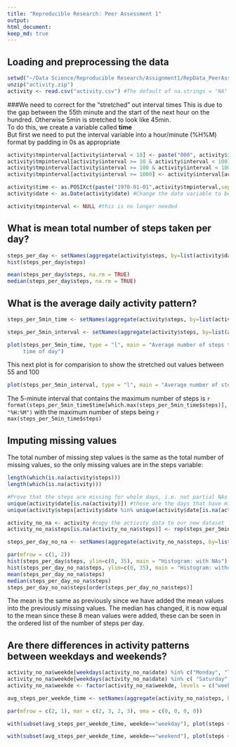 ```yaml
---
title: "Reproducible Research: Peer Assessment 1"
output: 
html_document:
keep_md: true
---
```



## Loading and preprocessing the data
```r
setwd("~/Data Science/Reproducible Research/Assignment1/RepData_PeerAssessment1")
unzip("activity.zip")
activity <- read.csv("activity.csv") #The default of na.strings = "NA" is what we want
```

###We need to correct for the "stretched" out interval times 
This is due to the gap between the 55th minute and the start of the next hour on the hundred. Otherwise 5min is stretched to look like 45min.  
To do this, we create a variable called **time**  
But first we need to put the interval variable into a hour/minute (%H%M) format by padding in 0s as appropriate  

```r
activity$tmpinterval[activity$interval < 10] <- paste("000", activity$interval[activity$interval < 10], sep="")
activity$tmpinterval[activity$interval >= 10 & activity$interval < 100] <- paste("00", activity$interval[activity$interval >= 10 & activity$interval < 100], sep="")
activity$tmpinterval[activity$interval >= 100 & activity$interval < 1000] <- paste("0", activity$interval[activity$interval >= 100 & activity$interval < 1000], sep="")
activity$tmpinterval[activity$interval >= 1000] <- activity$interval[activity$interval >= 1000]

activity$time <- as.POSIXct(paste("1970-01-01",activity$tmpinterval,sep=" "),"%Y-%m-%d %H%M", tz = "GMT")
activity$date <- as.Date(activity$date) #Change the date variable to be a proper date

activity$tmpinterval <- NULL #this is no longer needed
```

## What is mean total number of steps taken per day?
```r
steps_per_day <- setNames(aggregate(activity$steps, by=list(activity$date), FUN = sum), c("day","steps"))
hist(steps_per_day$steps)

mean(steps_per_day$steps, na.rm = TRUE)
median(steps_per_day$steps, na.rm = TRUE)
```

## What is the average daily activity pattern?
```r
steps_per_5min_time <- setNames(aggregate(activity$steps, by=list(activity$time), FUN = mean, na.rm = TRUE), c("time","steps"))

steps_per_5min_interval <- setNames(aggregate(activity$steps, by=list(activity$interval), FUN = mean, na.rm = TRUE), c("interval","steps")) #used to show the "strechting effect"

plot(steps_per_5min_time, type = "l", main = "Average number of steps taken by 5min interval, across all days", xlab = "
     time of day")
```

This next plot is for comparision to show the stretched out values between 55 and 100
```r

plot(steps_per_5min_interval, type = "l", main = "Average number of steps taken by 5min interval,  across all days", xlab = "interval - showing stretch between the 55 and hundred values")
```

The 5-minute interval that contains the maximum number of steps is `r format(steps_per_5min_time$time[which.max(steps_per_5min_time$steps)],"%H:%M")`
with the maximum number of steps being `r max(steps_per_5min_time$steps)`

## Imputing missing values
The total number of missing step values is the same as the total number of missing values, so the only missing values are in the steps variable:
```r
length(which(is.na(activity$steps)))
length(which(is.na(activity)))

#Prove that the steps are missing for whole days, i.e. not partial NAs for any given day
unique(activity$date[is.na(activity)]) #these are the days that have missing values
unique(activity$steps[activity$date %in% unique(activity$date[is.na(activity)])]) #there are no non NA values for these days that have missing values

activity_no_na <- activity #copy the activity data to our new dataset
activity_no_na$steps[is.na(activity_no_na$steps)] <- rep(steps_per_5min_time$steps, length(unique(activity_no_na$date[is.na(activity_no_na)]))) #the strategy to fill in the missing values is to use the mean for that 5-minute interval - this is already in steps_per_5min_time, so we repeat it for each of the 8 days that have all their data missing

steps_per_day_no_na <- setNames(aggregate(activity_no_na$steps, by=list(activity_no_na$date), FUN = sum), c("day","steps")) #create a new dataset of the aggregate sum of the steps per day

par(mfrow = c(1, 2))
hist(steps_per_day$steps, ylim=c(0, 35), main = "Histogram: with NAs")
hist(steps_per_day_no_na$steps, ylim=c(0, 35), main = "Histogram: without NAs")
mean(steps_per_day_no_na$steps)
median(steps_per_day_no_na$steps)
steps_per_day_no_na$steps[order(steps_per_day_no_na$steps)]
```
The mean is the same as previously since we have added the mean values into the previously missing values. The median has changed, it is now equal to the mean since these 8 mean values were added, these can be seen in the ordered list of the number of steps per day.

## Are there differences in activity patterns between weekdays and weekends?
```r
activity_no_na$weekde[weekdays(activity_no_na$date) %in% c("Monday", "Tuesday", "Wednesday", "Thursday", "Friday")] <- "weekday"
activity_no_na$weekde[weekdays(activity_no_na$date) %in% c( "Saturday", "Sunday")] <- "weekend"
activity_no_na$weekde <- factor(activity_no_na$weekde, levels = c("weekday","weekend"))

avg_steps_per_weekde_time <- setNames(aggregate(activity_no_na$steps, by=list(activity_no_na$weekde, activity_no_na$time), FUN = mean), c("weekde","time","steps"))

par(mfrow = c(2, 1), mar = c(2, 3, 2, 3), oma = c(0, 0, 0, 0))

with(subset(avg_steps_per_weekde_time, weekde=="weekday"), plot(steps ~ time, type = "l", main = "Average number of steps taken by 5min interval, across all weekday days", xlab = "time of day", ylab = "number of steps", ylim=c(0, 250)))

with(subset(avg_steps_per_weekde_time, weekde=="weekend"), plot(steps ~ time, type = "l", main = "Average number of steps taken by 5min interval, across all weekend days", xlab = "time of day", ylab = "number of steps", ylim=c(0, 250)))
```